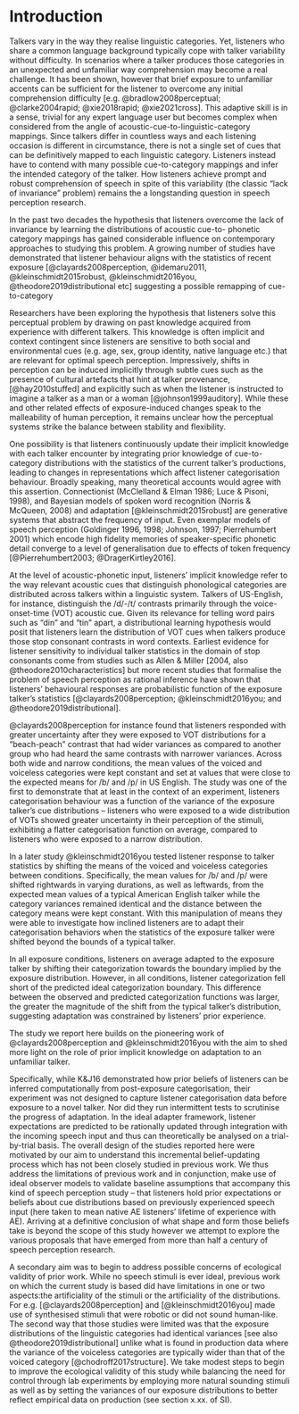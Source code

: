 <!-- Do NOT knit this document. It is part of a larger document. Instead knit the main document (my-apa-formatted-article) -->

# Introduction
Talkers vary in the way they realise linguistic categories. Yet, listeners who share a common language background typically cope with talker variability without difficulty. In scenarios where a talker produces those categories in an unexpected and unfamiliar way comprehension may become a real challenge. It has been shown, however that brief exposure to unfamiliar accents can be sufficient for the listener to overcome any initial comprehension difficulty [e.g. @bradlow2008perceptual; @clarke2004rapid; @xie2018rapid; @xie2021cross].  This adaptive skill is in a sense, trivial for any expert language user but becomes complex when considered from the angle of acoustic-cue-to-linguistic-category mappings. Since talkers differ in countless ways and each listening occasion is different in circumstance, there is not a single set of cues that can be definitively mapped to each linguistic category. Listeners instead have to contend with many possible cue-to-category mappings and infer the intended category of the talker. How listeners achieve prompt and robust comprehension of speech in spite of this variability (the classic "lack of invariance" problem) remains the a longstanding question in speech perception research.

In the past two decades the hypothesis that listeners overcome the lack of invariance by learning the distributions of acoustic cue-to- phonetic category mappings has gained considerable influence on contemporary approaches to studying this problem. A growing number of studies have demonstrated that listener behaviour aligns with the statistics of recent exposure [@clayards2008perception, @idemaru2011, @kleinschmidt2015robust, @kleinschmidt2016you, @theodore2019distributional  etc] suggesting a possible remapping of cue-to-category


Researchers have been exploring the hypothesis that listeners solve this perceptual problem by drawing on past knowledge acquired from experience with different talkers. This knowledge is often implicit and context contingent since listeners are sensitive to both social and environmental cues (e.g. age, sex, group identity, native language etc.) that are relevant for optimal speech perception. Impressively, shifts in perception can be induced implicitly through subtle cues such as the presence of cultural artefacts that hint at talker provenance, [@hay2010stuffed] and explicitly such as when the listener is instructed to imagine a talker as a man or a woman [@johnson1999auditory]. While these and other related effects of exposure-induced changes speak to the malleability of human perception, it remains unclear how the perceptual systems strike the balance between stability and flexibility.

One possibility is that listeners continuously update their implicit knowledge with each talker encounter by integrating prior knowledge of cue-to-category distributions with the statistics of the current talker's productions, leading to changes in representations which affect listener categorisation behaviour. Broadly speaking, many theoretical accounts would agree with this assertion. Connectionist (McClelland & Elman 1986; Luce & Pisoni, 1998), and Bayesian models of spoken word recognition (Norris & McQueen, 2008) and adaptation [@kleinschmidt2015robust] are generative systems that abstract the frequency of input.  Even exemplar models of speech perception (Goldinger 1996, 1998; Johnson, 1997; Pierrehumbert 2001) which encode high fidelity memories of speaker-specific phonetic detail converge to a level of generalisation due to effects of token frequency [@Pierrehumbert2003; @DragerKirtley2016].


At the level of acoustic-phonetic input, listeners' implicit knowledge refer to the way relevant acoustic cues that distinguish phonological categories are distributed across talkers within a linguistic system. Talkers of US-English, for instance, distinguish the /d/-/t/ contrasts primarily through the voice-onset-time (VOT) acoustic cue. Given its relevance for telling word pairs such as "din" and "tin" apart, a distributional learning hypothesis would posit that listeners learn the distribution of VOT cues when talkers produce those stop consonant contrasts in word contexts. Earliest evidence for listener sensitivity to individual talker statistics in the domain of stop consonants come from studies such as Allen & Miller [2004, also @theodore2010characteristics] but more recent studies that formalise the problem of speech perception as rational inference have shown that listeners' behavioural responses are probabilistic function of the exposure talker's statistics [@clayards2008perception; @kleinschmidt2016you; and @theodore2019distributional]. 

@clayards2008perception for instance found that listeners responded with greater uncertainty after they were exposed to VOT distributions for a "beach-peach" contrast that had wider variances as compared to another group who had heard the same contrasts with narrower variances. Across both wide and narrow conditions, the mean values of the voiced and voiceless categories were kept constant and set at values that were close to the expected means for /b/ and /p/ in US English. The study was one of the first to demonstrate that at least in the context of an experiment, listeners categorisation behaviour was a function of the variance of the exposure talker's cue distributions -- listeners who were exposed to a wide distribution of VOTs showed greater uncertainty in their perception of the stimuli, exhibiting a flatter categorisation function on average, compared to listeners who were exposed to a narrow distribution.

In a later study @kleinschmidt2016you tested listener response to talker statistics by shifting the means of the voiced and voiceless categories between conditions. Specifically, the mean values for /b/ and /p/ were shifted rightwards in varying durations, as well as leftwards, from the expected mean values of a typical American English talker while the category variances remained identical and the distance between the category means were kept constant. With this manipulation of means they were able to investigate how inclined listeners are to adapt their categorisation behaviors when the statistics of the exposure talker were shifted beyond the bounds of a typical talker.  

In all exposure conditions, listeners on average adapted to the exposure talker by shifting their categorization towards the boundary implied by the exposure distribution. However, in all conditions, listener categorization fell short of the predicted ideal categorization boundary. This difference between the observed and predicted categorization functions was larger, the greater the magnitude of the shift from the typical talker's distribution, suggesting adaptation was constrained by listeners' prior experience.

The study we report here builds on the pioneering work of @clayards2008perception and @kleinschmidt2016you with the aim to shed more light on the role of prior implicit knowledge on adaptation to an unfamiliar talker.

Specifically, while K&J16 demonstrated how prior beliefs of listeners can be inferred computationally from post-exposure categorisation, their experiment was not designed to capture listener categorisation data before exposure to a novel talker. Nor did they run intermittent tests to scrutinise the progress of adaptation. In the ideal adapter framework, listener expectations are predicted to  be rationally updated through integration with the incoming speech input and thus can theoretically be analysed on a trial-by-trial basis. The overall design of the studies reported here were motivated by our aim to understand this incremental belief-updating process which has not been closely studied in previous work. We thus address the limitations of previous work and in conjunction, make use of ideal observer models to validate baseline assumptions that accompany this kind of speech perception study -- that listeners hold prior expectations or beliefs about cue distributions based on previously experienced speech input (here taken to mean native AE listeners' lifetime of experience with AE). Arriving at a definitive conclusion of what shape and form those beliefs take is beyond the scope of this study however we attempt to explore the various proposals that have emerged from more than half a century of speech perception research.

A secondary aim was to begin to address possible concerns of ecological validity of prior work. While no speech stimuli is ever ideal, previous work on which the current study is based did have limitations in one or two aspects:the artificiality of the stimuli or the artificiality of the distributions. For e.g. [@clayards2008perception] and [@kleinschmidt2016you] made use of synthesised stimuli that were robotic or did not sound human-like. The second way that those studies were limited was that the exposure distributions of the linguistic categories had identical variances [see also @theodore2019distributional] unlike what is found in production data where the variance of the voiceless categories are typically wider than that of the voiced category [@chodroff2017structure]. We take modest steps to begin to improve the ecological validity of this study while balancing the need for control through lab experiments by employing more natural sounding stimuli as well as by setting the variances of our exposure distributions to better reflect empirical data on production (see section x.xx. of SI).
